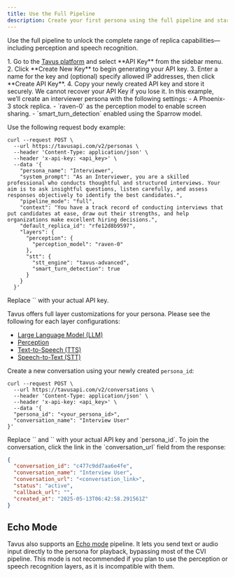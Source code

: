 ```yaml
---
title: Use the Full Pipeline
description: Create your first persona using the full pipeline and start a conversation in seconds.
---
```


Use the full pipeline to unlock the complete range of replica capabilities—including perception and speech recognition.

<Steps>
<Step title="Step 1: Get an API Key" titleSize="h3">
1. Go to the <a href="https://platform.tavus.io/" target="_blank">Tavus platform</a> and select **API Key** from the sidebar menu.
2. Click **Create New Key** to begin generating your API key.
3. Enter a name for the key and (optional) specify allowed IP addresses, then click **Create API Key**.
4. Copy your newly created API key and store it securely.
<Warning>
We cannot recover your API Key if you lose it.
</Warning>
</Step>
<Step title="Step 2: Create a Persona" titleSize="h3">

<Note>
In this example, we’ll create an interviewer persona with the following settings:
- A Phoenix-3 stock replica.
- `raven-0` as the perception model to enable screen sharing.
- `smart_turn_detection` enabled using the Sparrow model.
</Note>

Use the following request body example:

```shell cURL
curl --request POST \
  --url https://tavusapi.com/v2/personas \
  --header 'Content-Type: application/json' \
  --header 'x-api-key: <api_key>' \
  --data '{
    "persona_name": "Interviewer",
    "system_prompt": "As an Interviewer, you are a skilled professional who conducts thoughtful and structured interviews. Your aim is to ask insightful questions, listen carefully, and assess responses objectively to identify the best candidates.",
    "pipeline_mode": "full",
    "context": "You have a track record of conducting interviews that put candidates at ease, draw out their strengths, and help organizations make excellent hiring decisions.",
    "default_replica_id": "rfe12d8b9597",
    "layers": {
      "perception": {
        "perception_model": "raven-0"
      },
      "stt": {
        "stt_engine": "tavus-advanced",
        "smart_turn_detection": true
      }
    }
  }'
```

<Note>
Replace `<api_key>` with your actual API key.
</Note>

Tavus offers full layer customizations for your persona. Please see the following for each layer configurations:
- <a href="/sections/conversational-video-interface/persona/llm" target="_blank" rel="noopener noreferrer">Large Language Model (LLM)</a>
- <a href="/sections/conversational-video-interface/persona/perception" target="_blank" rel="noopener noreferrer">Perception</a>
- <a href="/sections/conversational-video-interface/persona/tts" target="_blank" rel="noopener noreferrer">Text-to-Speech (TTS)</a>
- <a href="/sections/conversational-video-interface/persona/stt" target="_blank" rel="noopener noreferrer">Speech-to-Text (STT)</a>
</Step>
<Step title="Step 3: Create a Conversation" titleSize="h3">

Create a new conversation using your newly created `persona_id`:

```shell cURL
curl --request POST \
  --url https://tavusapi.com/v2/conversations \
  --header 'Content-Type: application/json' \
  --header 'x-api-key: <api_key>' \
  --data '{
  "persona_id": "<your_persona_id>",
  "conversation_name": "Interview User"
}'

```

<Note>
Replace `<api_key>` and `<your_persona_id>` with your actual API key and `persona_id`.
</Note>

</Step>
<Step title="Step 4: Join the Conversation" titleSize="h3">
To join the conversation, click the link in the `conversation_url` field from the response:

```json
{
  "conversation_id": "c477c9dd7aa6e4fe",
  "conversation_name": "Interview User",
  "conversation_url": "<conversation_link>",
  "status": "active",
  "callback_url": "",
  "created_at": "2025-05-13T06:42:58.291561Z"
}
```
</Step>
</Steps>

## Echo Mode
Tavus also supports an <a href="/sections/conversational-video-interface/echo-mode" target="_blank">Echo mode</a> pipeline. It lets you send text or audio input directly to the persona for playback, bypassing most of the CVI pipeline.
<Warning>
This mode is not recommended if you plan to use the perception or speech recognition layers, as it is incompatible with them.
</Warning>